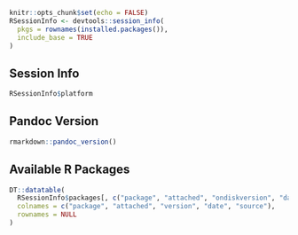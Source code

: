 ```r
knitr::opts_chunk$set(echo = FALSE)
RSessionInfo <- devtools::session_info(
  pkgs = rownames(installed.packages()),
  include_base = TRUE
)
```

## Session Info

```r
RSessionInfo$platform
```

## Pandoc Version

```r
rmarkdown::pandoc_version()
```

## Available R Packages

```r
DT::datatable(
  RSessionInfo$packages[, c("package", "attached", "ondiskversion", "date", "source")],
  colnames = c("package", "attached", "version", "date", "source"),
  rownames = NULL
)
```


